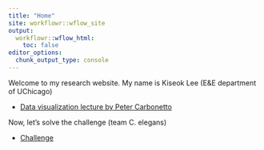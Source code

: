 ```yaml
---
title: "Home"
site: workflowr::wflow_site
output:
  workflowr::wflow_html:
    toc: false
editor_options:
  chunk_output_type: console
---
```


Welcome to my research website. My name is Kiseok Lee (E&E department of UChicago)

* [Data visualization lecture by Peter Carbonetto](visualization.html)

Now, let's solve the challenge (team C. elegans)

* [Challenge](Visualization_challenge.html)

